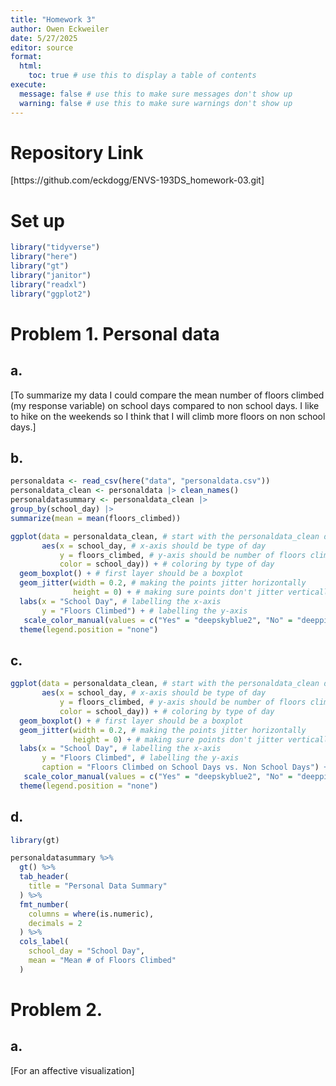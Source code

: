 ```yaml
---
title: "Homework 3"
author: Owen Eckweiler
date: 5/27/2025
editor: source
format:
  html:
    toc: true # use this to display a table of contents
execute:
  message: false # use this to make sure messages don't show up
  warning: false # use this to make sure warnings don't show up
---
```


# Repository Link

[https://github.com/eckdogg/ENVS-193DS_homework-03.git]


# Set up

```r
library("tidyverse")
library("here")
library("gt")
library("janitor")
library("readxl")
library("ggplot2")
```


# Problem 1. Personal data

## a.

[To summarize my data I could compare the mean number of floors climbed (my response variable) on school days compared to non school days. I like to hike on the weekends so I think that I will climb more floors on non school days.]

## b.

```r
personaldata <- read_csv(here("data", "personaldata.csv")) 
personaldata_clean <- personaldata |> clean_names()
personaldatasummary <- personaldata_clean |> 
group_by(school_day) |> 
summarize(mean = mean(floors_climbed))

ggplot(data = personaldata_clean, # start with the personaldata_clean data frame
       aes(x = school_day, # x-axis should be type of day
           y = floors_climbed, # y-axis should be number of floors climbed 
           color = school_day)) + # coloring by type of day
  geom_boxplot() + # first layer should be a boxplot
  geom_jitter(width = 0.2, # making the points jitter horizontally
              height = 0) + # making sure points don't jitter vertically
  labs(x = "School Day", # labelling the x-axis
       y = "Floors Climbed") + # labelling the y-axis
   scale_color_manual(values = c("Yes" = "deepskyblue2", "No" = "deeppink2"))  + # removes the legend
  theme(legend.position = "none")
```

## c.

```r
ggplot(data = personaldata_clean, # start with the personaldata_clean data frame
       aes(x = school_day, # x-axis should be type of day
           y = floors_climbed, # y-axis should be number of floors climbed 
           color = school_day)) + # coloring by type of day
  geom_boxplot() + # first layer should be a boxplot
  geom_jitter(width = 0.2, # making the points jitter horizontally
              height = 0) + # making sure points don't jitter vertically
  labs(x = "School Day", # labelling the x-axis
       y = "Floors Climbed", # labelling the y-axis
       caption = "Floors Climbed on School Days vs. Non School Days") + 
   scale_color_manual(values = c("Yes" = "deepskyblue2", "No" = "deeppink2"))  + # removes the legend
  theme(legend.position = "none")
```

## d.

```r
library(gt)

personaldatasummary %>%
  gt() %>%
  tab_header(
    title = "Personal Data Summary"
  ) %>%
  fmt_number(
    columns = where(is.numeric),
    decimals = 2
  ) %>%
  cols_label(
    school_day = "School Day",
    mean = "Mean # of Floors Climbed"
  )
```


# Problem 2.

## a.

[For an affective visualization]
